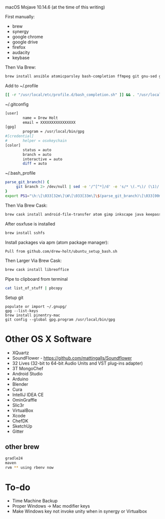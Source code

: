 macOS Mojave 10.14.6 (at the time of this writing)

First manually:
* brew
* synergy
* google chrome
* google drive
* firefox
* audacity
* keybase

Then Via Brew:
<syntaxhighlight lang=bash>
brew install ansible atomicparsley bash-completion ffmpeg git gnu-sed gnupg hub imagemagick jq kpcli nmap nvm openconnect openssl openvpn p7zip pstree psutils rename rbenv shellcheck telnet watch unrar wget xz
</syntaxhighlight>

Add to ~/.profile
<syntaxhighlight lang=bash>
[[ -r "/usr/local/etc/profile.d/bash_completion.sh" ]] && . "/usr/local/etc/profile.d/bash_completion.sh"
</syntaxhighlight>

~/.gitconfig
<syntaxhighlight lang=bash>
[user]
        name = Drew Holt
        email = XXXXXXXXXXXXXXXX
[gpg]
        program = /usr/local/bin/gpg
#[credential]
#       helper = osxkeychain
[color]
        status = auto
        branch = auto
        interactive = auto
        diff = auto
</syntaxhighlight>

~/.bash_profile
<syntaxhighlight lang=bash>
parse_git_branch() {
     git branch 2> /dev/null | sed -e '/^[^*]/d' -e 's/* \(.*\)/ (\1)/'
}
export PS1="\h:\[\033[32m\]\W\[\033[33m\]\$(parse_git_branch)\[\033[00m\] $ "
</syntaxhighlight>

Then Via Brew Cask:
<syntaxhighlight lang=bash>
brew cask install android-file-transfer atom gimp inkscape java keepassxc osxfuse qbittorrent slack vlc tunnelblick vnc-viewer wireshark
</syntaxhighlight>

After osxfuse is installed
<syntaxhighlight lang=bash>
brew install sshfs
</syntaxhighlight>

Install packages via apm (atom package manager):
<syntaxhighlight lang=bash>
Pull from github.com/drew-holt/ubuntu_setup_bash.sh
</syntaxhighlight>

Then Larger Via Brew Cask:
<syntaxhighlight lang=bash>
brew cask install libreoffice
</syntaxhighlight>

Pipe to clipboard from terminal
<syntaxhighlight lang=bash>
cat list_of_stuff | pbcopy
</syntaxhighlight>

Setup git
<syntaxhighlight>
populate or import ~/.gnupg/
gpg --list-keys
brew install pinentry-mac
git config --global gpg.program /usr/local/bin/gpg
</syntaxhighlight>

= Other OS X Software =
* XQuartz
* SoundFlower - https://github.com/mattingalls/Soundflower
* 32 Lives (32-bit to 64-bit Audio Units and VST plug-ins adapter)
* 3T MongoChef
* Android Studio
* Arduino
* Blender
* Cura
* IntelliJ IDEA CE
* OminGraffle
* Slic3r
* VirtualBox
* Xcode
* ChefDK
* SketchUp
* Gitter

== other brew ==
<syntaxhighlight lang=bash>
gradle24
maven
rvm ** using rbenv now
</syntaxhighlight>

= To-do =
*Time Machine Backup
*Proper Windows -> Mac modifier keys
*Make Windows key not invoke unity when in synergy or Virtualbox
